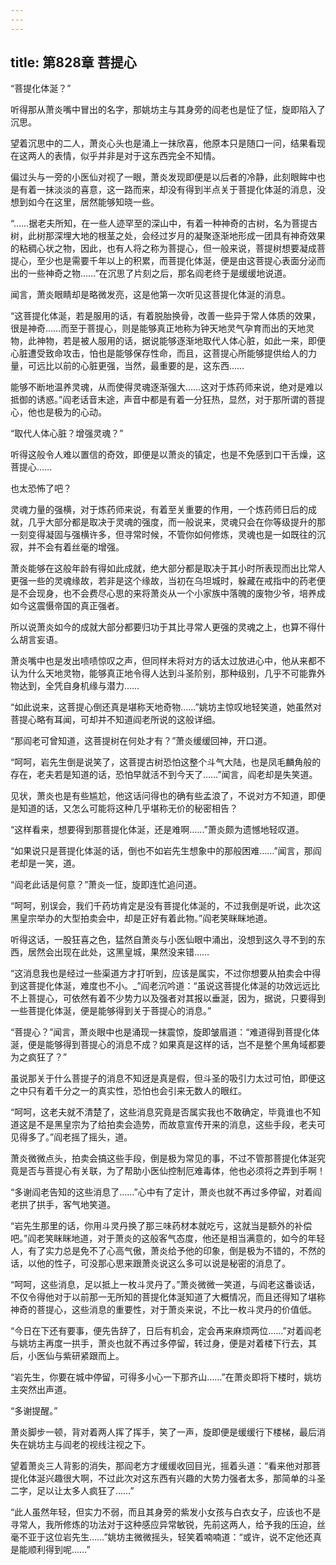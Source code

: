 ```yaml
---
---
---
```

title: 第828章 菩提心
---



“菩提化体涎？”

听得那从萧炎嘴中冒出的名字，那姚坊主与其身旁的阎老也是怔了怔，旋即陷入了沉思。

望着沉思中的二人，萧炎心头也是涌上一抹欣喜，他原本只是随口一问，结果看现在这两人的表情，似乎并非是对于这东西完全不知情。

偏过头与一旁的小医仙对视了一眼，萧炎发现即便是以后者的冷静，此刻眼眸中也是有着一抹淡淡的喜意，这一路而来，却没有得到半点关于菩提化体涎的消息，没想到如今在这里，居然能够知晓一些。

“……据老夫所知，在一些人迹罕至的深山中，有着一种神奇的古树，名为菩提古树，此树那深埋大地的根茎之处，会经过岁月的凝聚逐渐地形成一团具有神奇效果的粘稠心状之物，因此，也有人将之称为菩提心，但一般来说，菩提树想要凝成菩提心，至少也是需要千年以上的积累，而菩提化体涎，便是由这菩提心表面分泌而出的一些神奇之物……”在沉思了片刻之后，那名阎老终于是缓缓地说道。

闻言，萧炎眼睛却是略微发亮，这是他第一次听见这菩提化体涎的消息。

“这菩提化体涎，若是服用的话，有着脱胎换骨，改善一些异于常人体质的效果，很是神奇……而至于菩提心，则是能够真正地称为钟天地灵气孕育而出的天地灵物，此神物，若是被人服用的话，据说能够逐渐地取代人体心脏，如此一来，即便心脏遭受致命攻击，怕也是能够保存性命，而且，这菩提心所能够提供给人的力量，可远比以前的心脏更强，当然，最重要的是，这东西……

能够不断地温养灵魂，从而使得灵魂逐渐强大……这对于炼药师来说，绝对是难以抵御的诱惑。”阎老话音末途，声音中都是有着一分狂热，显然，对于那所谓的菩提心，他也是极为的心动。

“取代人体心脏？增强灵魂？”

听得这般令人难以置信的奇效，即便是以萧炎的镇定，也是不免感到口干舌燥，这菩提心……

也太恐怖了吧？

灵魂力量的强横，对于炼药师来说，有着至关重要的作用，一个炼药师日后的成就，几乎大部分都是取决于灵魂的强度，而一般说来，灵魂只会在你等级提升的那一刻变得凝固与强横许多，但寻常时候，不管你如何修炼，灵魂也是一如既往的沉寂，并不会有着丝毫的增强。

萧炎能够在这般年龄有得如此成就，绝大部分都是取决于其小时所表现而出比常人更强一些的灵魂缘故，若非是这个缘故，当初在乌坦城时，躲藏在戒指中的药老便是不会现身，也不会费尽心思的来将萧炎从一个小家族中落魄的废物少爷，培养成如今这震慑帝国的真正强者。

所以说萧炎如今的成就大部分都要归功于其比寻常人更强的灵魂之上，也算不得什么胡言妄语。

萧炎嘴中也是发出啧啧惊叹之声，但同样未将对方的话太过放进心中，他从来都不认为什么天地灵物，能够真正地令得人达到斗圣阶别，那种级别，几乎不可能靠外物达到，全凭自身机缘与潜力……

“如此说来，这菩提心倒还真是堪称天地奇物……”姚坊主惊叹地轻笑道，她虽然对菩提心略有耳闻，可却并不知道阎老所说的这般详细。

“那阎老可曾知道，这菩提树在何处才有？”萧炎缓缓回神，开口道。

“呵呵，岩先生倒是说笑了，这菩提古树恐怕这整个斗气大陆，也是凤毛麟角般的存在，老夫若是知道的话，恐怕早就活不到今天了……”闻言，阎老却是失笑道。

见状，萧炎也是有些尴尬，他这话问得也的确有些孟浪了，不说对方不知道，即便是知道的话，又怎么可能将这种几乎堪称无价的秘密相告？

“这样看来，想要得到那菩提化体涎，还是难啊……”萧炎颇为遗憾地轻叹道。

“如果说只是菩提化体涎的话，倒也不如岩先生想象中的那般困难……”闻言，那阎老却是一笑，道。

“阎老此话是何意？”萧炎一怔，旋即连忙追问道。

“呵呵，别误会，我们千药坊肯定是没有菩提化体涎的，不过我倒是听说，此次这黑皇宗举办的大型拍卖会中，却是正好有着此物。”阎老笑眯眯地道。

听得这话，一股狂喜之色，猛然自萧炎与小医仙眼中涌出，没想到这久寻不到的东西，居然会出现在此处，这黑皇城，果然没来错……

“这消息我也是经过一些渠道方才打听到，应该是属实，不过你想要从拍卖会中得到这菩提化体涎，难度也不小。_”阎老沉吟道：“虽说这菩提化体涎的功效远远比不上菩提心，可依然有着不少势力以及强者对其报以垂涎，因为，据说，只要得到一些菩提化体涎，便是能够得到关于菩提心的消息。”

“菩提心？”闻言，萧炎眼中也是涌现一抹震惊，旋即皱眉道：“难道得到菩提化体涎，便是能够得到菩提心的消息不成？如果真是这样的话，岂不是整个黑角域都要为之疯狂了？”

虽说那关于什么菩提子的消息不知迓是真是假，但斗圣的吸引力太过可怕，即便这之中只有着千分之一的真实性，恐怕也会引来无数人的眼红。

“呵呵，这老夫就不清楚了，这些消息究竟是否属实我也不敢确定，毕竟谁也不知道这是不是黑皇宗为了给拍卖会造势，而故意宣传开来的消息，这些手段，老夫可见得多了。”阎老摇了摇头，道。

萧炎微微点头，拍卖会搞这些手段，倒是极为常见的事，不过不管那菩提化体涎究竟是否与菩提心有关联，为了帮助小医仙控制厄难毒体，他也必须将之弄到手啊！

“多谢阎老告知的这些消息了……”心中有了定计，萧炎也就不再过多停留，对着阎老拱了拱手，客气地笑道。

“岩先生那里的话，你用斗灵丹换了那三味药材本就吃亏，这就当是额外的补偿吧。”阎老笑眯眯地道，对于萧炎的这般客气态度，他还是相当满意的，如今的年轻人，有了实力总是免不了心高气傲，萧炎给予他的印象，倒是极为不错的，不然的话，以他的性子，可没那心思来跟萧炎说这么多可以说是秘密的消息了。

“呵呵，这些消息，足以抵上一枚斗灵丹了。”萧炎微微一笑道，与阎老这番谈话，不仅令得他对于以前那一无所知的菩提化体涎知道了大概情况，而且还得知了堪称神奇的菩提心，这些消息的重要性，对于萧炎来说，不比一枚斗灵丹的价值低。

“今日在下还有要事，便先告辞了，日后有机会，定会再来麻烦两位……”对着阎老与姚坊主再度一拱手，萧炎也就不再过多停留，转过身，便是对着楼下行去，其后，小医仙与紫研紧跟而上。

“岩先生，你要在城中停留，可得多小心一下那齐山……”在萧炎即将下楼时，姚坊主突然出声道。

“多谢提醒。”

萧炎脚步一顿，背对着两人挥了挥手，笑了一声，旋即便是缓缓行下楼梯，最后消失在姚坊主与阎老的视线注视之下。

望着萧炎三人背影的消失，那阎老方才缓缓收回目光，摇着头道：“看来他对那菩提化体涎兴趣很大啊，不过此次对这东西有兴趣的大势力强者太多，那简单的斗圣二字，足以让太多人疯狂了……”

“此人虽然年轻，但实力不弱，而且其身旁的紫发小女孩与白衣女子，应该也不是寻常人，我所修炼的功法对于这种感应异常敏锐，先前这两人，给予我的压迫，丝毫不亚于这位岩先生……”姚坊主微微摇头，轻笑着喃喃道：“或许，说不定他还真是能顺利得到呢……”